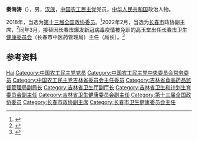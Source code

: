 {{Otheruses|other=名为秦海涛的其他人物|秦海涛}}

'''秦海涛'''（{{bd|1967年|12月|}}），男，[[汉族|汉族]]，[[中国农工民主党|中国农工民主党]]党员，[[中华人民共和国|中华人民共和国]]政治人物。

2018年，当选为[[第十三届全国政协委员|第十三届全国政协委员]]。<ref>{{Cite web|title=秦海涛当选为农工党吉林省第七届委员会主任委员|url=http://www.ngd.org.cn/jczt/zgngmzdsjzzhj/sjhjfcjs/48339.htm|accessdate=2021-02-05|work=中国农工民主党}}</ref>2022年2月，当选为[[长春市|长春市]]政协副主席，<ref>{{cite web |author1=中国经济网 |title=长春新一届政协主席、副主席、秘书长名单 李龙熙当选主席 |url=http://district.ce.cn/newarea/sddy/202202/22/t20220222_37347394.shtml |website=中国经济网地方党政领导资料库 |publisher=[[长春日报|长春日报]] |accessdate=2022-02-22}}</ref>同年3月，接替因[[2022年3月吉林省2019冠状病毒病聚集性疫情|长春市爆发新冠病毒疫情]]被免职的[[高玉堂|高玉堂]]出任[[长春市卫生健康委员会|长春市卫生健康委员会]]（长春市中医药管理局）主任（局长）。<ref>{{cite web |title=最新！长春市卫健委主任高玉堂被免职，秦海涛为提名人选 |url=https://baijiahao.baidu.com/s?id=1727110107733223823&wfr=spider&for=pc |website=baijiahao.baidu.com |publisher=[[潇湘晨报|潇湘晨报]] |accessdate=2022-03-12}}</ref>

== 参考资料 ==
{{reflist}}

{{2019冠狀病毒病中國大陸疫情}}
{{Navboxes
| title  = 秦海涛在[[中国农工民主党|中国农工民主党]]的职务
| list1  =
{{中国农工民主党第十六届中央委员会}}
}}

{{Authority control}}
{{DEFAULTSORT:Qin秦}}
[[Category:秦姓|Hai]]
[[Category:中国农工民主党党员|Category:中国农工民主党党员]]
[[Category:中国农工民主党中央委员会常务委员|Category:中国农工民主党中央委员会常务委员]]
[[Category:中国农工民主党吉林省委员会主任委员|Category:中国农工民主党吉林省委员会主任委员]]
[[Category:吉林省食品药品监督管理局副局长|Category:吉林省食品药品监督管理局副局长]]
[[Category:吉林省卫生厅副厅长|Category:吉林省卫生厅副厅长]]
[[Category:吉林省卫生和计划生育委员会副主任|Category:吉林省卫生和计划生育委员会副主任]]
[[Category:吉林省卫生健康委员会副主任|Category:吉林省卫生健康委员会副主任]]
[[Category:第十三届全国政协委员|Category:第十三届全国政协委员]]
[[Category:长春市政协副主席|Category:长春市政协副主席]]
[[Category:长春市卫生健康委员会主任|Category:长春市卫生健康委员会主任]]